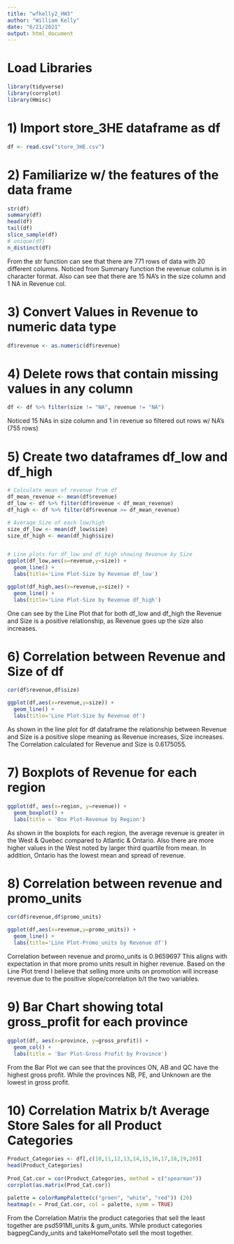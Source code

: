 ```yaml
---
title: "wfkelly2_HW3"
author: "William Kelly"
date: "6/21/2021"
output: html_document
---
```


# Load Libraries
```r
library(tidyverse)
library(corrplot)
library(Hmisc)
```


# 1) Import store_3HE dataframe as df 
```r
df <- read.csv("store_3HE.csv")
```

# 2) Familiarize w/ the features of the data frame
```r
str(df)
summary(df)
head(df)
tail(df)
slice_sample(df)
# unique(df) 
n_distinct(df)
```
From the str function can see that there are 771 rows of data with 20 different columns.
Noticed from Summary function the revenue column is in character format.
Also can see that there are 15 NA's in the size column and 1 NA in Revenue col.

# 3) Convert Values in Revenue to numeric data type
```r
df$revenue <- as.numeric(df$revenue)
```

# 4) Delete rows that contain missing values in any column
```r
df <- df %>% filter(size != "NA", revenue != "NA")
```
Noticed 15 NAs in size column and 1 in revenue so filtered out rows w/ NA's (755 rows)

# 5) Create two dataframes df_low and df_high
```r
# Calculate mean of revenue from df
df_mean_revenue <- mean(df$revenue)
df_low <- df %>% filter(df$revenue < df_mean_revenue)
df_high <- df %>% filter(df$revenue >= df_mean_revenue)

# Average Size of each low/high
size_df_low <- mean(df_low$size)
size_df_high <- mean(df_high$size)


# Line plots for df_low and df_high showing Revenue by Size
ggplot(df_low,aes(x=revenue,y=size)) +
  geom_line() + 
  labs(title='Line Plot-Size by Revenue df_low')

ggplot(df_high,aes(x=revenue,y=size)) +
  geom_line() + 
  labs(title='Line Plot-Size by Revenue df_high')
```

One can see by the Line Plot that for both df_low and df_high the
Revenue and Size is a positive relationship, 
as Revenue goes up the size also increases.

# 6) Correlation between Revenue and Size of df
```r
cor(df$revenue,df$size)

ggplot(df,aes(x=revenue,y=size)) +
  geom_line() + 
  labs(title='Line Plot-Size by Revenue df')
```

As shown in the line plot for df dataframe the relationship between
Revenue and Size is a positive slope meaning as Revenue increases, Size increases.
The Correlation calculated for Revenue and Size is 0.6175055.

# 7) Boxplots of Revenue for each region
```r
ggplot(df, aes(x=region, y=revenue)) + 
  geom_boxplot() +
  labs(title = 'Box Plot-Revenue by Region')
```

As shown in the boxplots for each region, 
the average revenue is greater in the West & Quebec compared to Atlantic & Ontario.
Also there are more higher values in the West noted by larger third quartile from mean.
In addition, Ontario has the lowest mean and spread of revenue.

# 8) Correlation between revenue and promo_units
```r
cor(df$revenue,df$promo_units)

ggplot(df,aes(x=revenue,y=promo_units)) +
  geom_line() + 
  labs(title='Line Plot-Promo_units by Revenue df')

```

Correlation between revenue and promo_units is 0.9659697
This aligns with expectation in that more promo units result in higher revenue.
Based on the Line Plot trend I believe that selling more units on promotion 
will increase revenue due to the positive slope/correlation b/t the two variables.

# 9) Bar Chart showing total gross_profit for each province
```r
ggplot(df, aes(x=province, y=gross_profit)) + 
  geom_col() + 
  labs(title = 'Bar Plot-Gross Profit by Province')
```

From the Bar Plot we can see that the provinces ON, AB and QC have the highest gross profit.
While the provinces NB, PE, and Unknown are the lowest in gross profit.

# 10) Correlation Matrix b/t Average Store Sales for all Product Categories
```r
Product_Categories <- df[,c(10,11,12,13,14,15,16,17,18,19,20)]
head(Product_Categories)
	
Prod_Cat.cor = cor(Product_Categories, method = c("spearman"))
corrplot(as.matrix(Prod_Cat.cor))

palette = colorRampPalette(c("green", "white", "red")) (20)
heatmap(x = Prod_Cat.cor, col = palette, symm = TRUE)
```

From the Correlation Matrix the product categories 
that sell the least together are psd591MI_units & gum_units.
While product categories bagpegCandy_units and takeHomePotato sell the most together.
